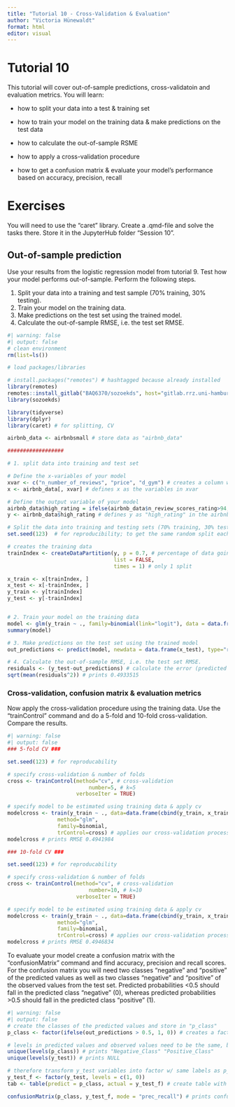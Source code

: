 ---
title: "Tutorial 10 - Cross-Validation & Evaluation"
author: "Victoria Hünewaldt"
format: html
editor: visual
---

# Tutorial 10

This tutorial will cover out-of-sample predictions, cross-validatoin and evaluation metrics. You will learn:

-   how to split your data into a test & training set

-   how to train your model on the training data & make predictions on the test data

-   how to calculate the out-of-sample RSME

-   how to apply a cross-validation procedure

-   how to get a confusion matrix & evaluate your model's performance based on accuracy, precision, recall

# Exercises

You will need to use the "caret" library. Create a .qmd-file and solve the tasks there. Store it in the JupyterHub folder "Session 10".

## Out-of-sample prediction

Use your results from the logistic regression model from tutorial 9. Test how your model performs out-of-sample. Perform the following steps.

1.  Split your data into a training and test sample (70% training, 30% testing).
2.  Train your model on the training data.
3.  Make predictions on the test set using the trained model.
4.  Calculate the out-of-sample RMSE, i.e. the test set RMSE.

```{r}
#| warning: false
#| output: false
# clean environment 
rm(list=ls())

# load packages/libraries

# install.packages("remotes") # hashtagged because already installed
library(remotes)  
remotes::install_gitlab("BAQ6370/sozoekds", host="gitlab.rrz.uni-hamburg.de")
library(sozoekds) 

library(tidyverse)
library(dplyr)
library(caret) # for splitting, CV

airbnb_data <- airbnbsmall # store data as "airbnb_data"

##################

# 1. split data into training and test set 

# Define the x-variables of your model
xvar <- c("n_number_of_reviews", "price", "d_gym") # creates a column w/ those 3 variables; "stored" in object "xvar"
x <- airbnb_data[, xvar] # defines x as the variables in xvar

# Define the output variable of your model
airbnb_data$high_rating = ifelse(airbnb_data$n_review_scores_rating>94, 1, 0) # create high rating again 
y <- airbnb_data$high_rating # defines y as "high_rating" in the airbnb dataset

# Split the data into training and testing sets (70% training, 30% testing)
set.seed(123)  # for reproducibility; to get the same random split each time you run your code

# creates the training data
trainIndex <- createDataPartition(y, p = 0.7, # percentage of data going to training
                                  list = FALSE, 
                                  times = 1) # only 1 split

x_train <- x[trainIndex, ]
x_test <- x[-trainIndex, ]
y_train <- y[trainIndex]
y_test <- y[-trainIndex]


# 2. Train your model on the training data
model <- glm(y_train ~ ., family=binomial(link="logit"), data = data.frame(cbind(y_train, x_train))) # use "y_train" as outcome variable; use the training data by creating a dataframe from y_train and x_train
summary(model)

# 3. Make predictions on the test set using the trained model
out_predictions <- predict(model, newdata = data.frame(x_test), type="response") # type=response to get predicted probability and not log-odds

# 4. Calculate the out-of-sample RMSE, i.e. the test set RMSE.
residuals <- (y_test-out_predictions) # calculate the error (predicted values-observed values in the test set)
sqrt(mean(residuals^2)) # prints 0.4933515

```

### Cross-validation, confusion matrix & evaluation metrics

Now apply the cross-validation procedure using the training data. Use the "trainControl" command and do a 5-fold and 10-fold cross-validation. Compare the results.

```{r}
#| warning: false
#| output: false
### 5-fold CV ###

set.seed(123) # for reproducability 

# specify cross-validation & number of folds
cross <- trainControl(method="cv", # cross-validation
                          number=5, # k=5
                      verboseIter = TRUE)

# specify model to be estimated using training data & apply cv
modelcross <- train(y_train ~ ., data=data.frame(cbind(y_train, x_train)), 
                method="glm", 
                family=binomial, 
                trControl=cross) # applies our cross-validation process as specified above
modelcross # prints RMSE 0.4941984  

### 10-fold CV ###

set.seed(123) # for reproducability 

# specify cross-validation & number of folds
cross <- trainControl(method="cv", # cross-validation
                          number=10, # k=10
                      verboseIter = TRUE)

# specify model to be estimated using training data & apply cv
modelcross <- train(y_train ~ ., data=data.frame(cbind(y_train, x_train)), 
                method="glm", 
                family=binomial, 
                trControl=cross) # applies our cross-validation process as specified above
modelcross # prints RMSE 0.4946834

```

To evaluate your model create a confusion matrix with the "confusionMatrix" command and find accuracy, precision and recall scores.\
For the confusion matrix you will need two classes "negative" and "positive" of the predicted values as well as two classes "negative" and "positive" of the observed values from the test set. Predicted probabilities \<0.5 should fall in the predicted class "negative" (0), whereas predicted probabilities \>0.5 should fall in the predicted class "positive" (1).

```{r}
#| warning: false
#| output: false
# create the classes of the predicted values and store in "p_class"
p_class <- factor(ifelse(out_predictions > 0.5, 1, 0)) # creates a factor being 1 when predicted probability >0.5, 0 when <0.5

# levels in predicted values and observed values need to be the same, but are different: 
unique(levels(p_class)) # prints "Negative_Class" "Positive_Class"
unique(levels(y_test)) # prints NULL

# therefore transform y_test variables into factor w/ same labels as p_class
y_test_f <- factor(y_test, levels = c(1, 0))
tab <- table(predict = p_class, actual = y_test_f) # create table with predicted and acutal classes

confusionMatrix(p_class, y_test_f, mode = "prec_recall") # prints confusion matrix

```
